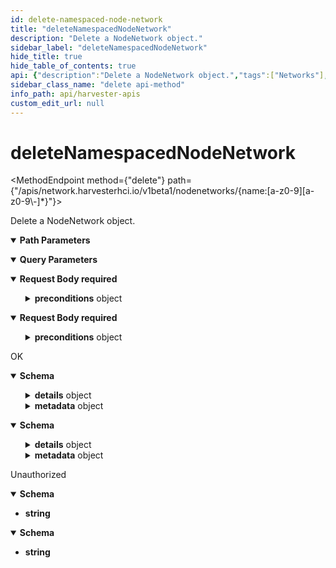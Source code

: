```yaml
---
id: delete-namespaced-node-network
title: "deleteNamespacedNodeNetwork"
description: "Delete a NodeNetwork object."
sidebar_label: "deleteNamespacedNodeNetwork"
hide_title: true
hide_table_of_contents: true
api: {"description":"Delete a NodeNetwork object.","tags":["Networks"],"operationId":"deleteNamespacedNodeNetwork","parameters":[{"description":"The duration in seconds before the object should be deleted. Value must be non-negative integer. The value zero indicates delete immediately. If this value is nil, the default grace period for the specified type will be used. Defaults to a per object value if not specified. zero means delete immediately.","name":"gracePeriodSeconds","in":"query","schema":{"type":"integer","uniqueItems":true}},{"description":"Deprecated: please use the PropagationPolicy, this field will be deprecated in 1.7. Should the dependent objects be orphaned. If true/false, the \"orphan\" finalizer will be added to/removed from the object's finalizers list. Either this field or PropagationPolicy may be set, but not both.","name":"orphanDependents","in":"query","schema":{"type":"boolean","uniqueItems":true}},{"description":"Whether and how garbage collection will be performed. Either this field or OrphanDependents may be set, but not both. The default policy is decided by the existing finalizer set in the metadata.finalizers and the resource-specific default policy. Acceptable values are: 'Orphan' - orphan the dependents; 'Background' - allow the garbage collector to delete the dependents in the background; 'Foreground' - a cascading policy that deletes all dependents in the foreground.","name":"propagationPolicy","in":"query","schema":{"type":"string","uniqueItems":true}},{"description":"Name of the resource","name":"name","in":"path","required":true,"schema":{"type":"string","uniqueItems":true}},{"description":"Object name and auth scope, such as for teams and projects","name":"namespace","in":"path","required":true,"schema":{"type":"string","uniqueItems":true}}],"requestBody":{"content":{"application/json":{"schema":{"description":"DeleteOptions may be provided when deleting an API object.","type":"object","required":["kind","apiVersion"],"properties":{"apiVersion":{"description":"APIVersion defines the versioned schema of this representation of an object. Servers should convert recognized schemas to the latest internal value, and may reject unrecognized values. More info: https://git.k8s.io/community/contributors/devel/sig-architecture/api-conventions.md#resources","type":"string"},"dryRun":{"description":"When present, indicates that modifications should not be persisted. An invalid or unrecognized dryRun directive will result in an error response and no further processing of the request. Valid values are: - All: all dry run stages will be processed","type":"array","items":{"type":"string","default":""}},"gracePeriodSeconds":{"description":"The duration in seconds before the object should be deleted. Value must be non-negative integer. The value zero indicates delete immediately. If this value is nil, the default grace period for the specified type will be used. Defaults to a per object value if not specified. zero means delete immediately.","type":"integer","format":"int64"},"kind":{"description":"Kind is a string value representing the REST resource this object represents. Servers may infer this from the endpoint the client submits requests to. Cannot be updated. In CamelCase. More info: https://git.k8s.io/community/contributors/devel/sig-architecture/api-conventions.md#types-kinds","type":"string"},"orphanDependents":{"description":"Deprecated: please use the PropagationPolicy, this field will be deprecated in 1.7. Should the dependent objects be orphaned. If true/false, the \"orphan\" finalizer will be added to/removed from the object's finalizers list. Either this field or PropagationPolicy may be set, but not both.","type":"boolean"},"preconditions":{"description":"Must be fulfilled before a deletion is carried out. If not possible, a 409 Conflict status will be returned.","type":"object","properties":{"resourceVersion":{"description":"Specifies the target ResourceVersion","type":"string"},"uid":{"description":"Specifies the target UID.","type":"string"}}},"propagationPolicy":{"description":"Whether and how garbage collection will be performed. Either this field or OrphanDependents may be set, but not both. The default policy is decided by the existing finalizer set in the metadata.finalizers and the resource-specific default policy. Acceptable values are: 'Orphan' - orphan the dependents; 'Background' - allow the garbage collector to delete the dependents in the background; 'Foreground' - a cascading policy that deletes all dependents in the foreground.","type":"string"}}}},"application/yaml":{"schema":{"description":"DeleteOptions may be provided when deleting an API object.","type":"object","required":["kind","apiVersion"],"properties":{"apiVersion":{"description":"APIVersion defines the versioned schema of this representation of an object. Servers should convert recognized schemas to the latest internal value, and may reject unrecognized values. More info: https://git.k8s.io/community/contributors/devel/sig-architecture/api-conventions.md#resources","type":"string"},"dryRun":{"description":"When present, indicates that modifications should not be persisted. An invalid or unrecognized dryRun directive will result in an error response and no further processing of the request. Valid values are: - All: all dry run stages will be processed","type":"array","items":{"type":"string","default":""}},"gracePeriodSeconds":{"description":"The duration in seconds before the object should be deleted. Value must be non-negative integer. The value zero indicates delete immediately. If this value is nil, the default grace period for the specified type will be used. Defaults to a per object value if not specified. zero means delete immediately.","type":"integer","format":"int64"},"kind":{"description":"Kind is a string value representing the REST resource this object represents. Servers may infer this from the endpoint the client submits requests to. Cannot be updated. In CamelCase. More info: https://git.k8s.io/community/contributors/devel/sig-architecture/api-conventions.md#types-kinds","type":"string"},"orphanDependents":{"description":"Deprecated: please use the PropagationPolicy, this field will be deprecated in 1.7. Should the dependent objects be orphaned. If true/false, the \"orphan\" finalizer will be added to/removed from the object's finalizers list. Either this field or PropagationPolicy may be set, but not both.","type":"boolean"},"preconditions":{"description":"Must be fulfilled before a deletion is carried out. If not possible, a 409 Conflict status will be returned.","type":"object","properties":{"resourceVersion":{"description":"Specifies the target ResourceVersion","type":"string"},"uid":{"description":"Specifies the target UID.","type":"string"}}},"propagationPolicy":{"description":"Whether and how garbage collection will be performed. Either this field or OrphanDependents may be set, but not both. The default policy is decided by the existing finalizer set in the metadata.finalizers and the resource-specific default policy. Acceptable values are: 'Orphan' - orphan the dependents; 'Background' - allow the garbage collector to delete the dependents in the background; 'Foreground' - a cascading policy that deletes all dependents in the foreground.","type":"string"}}}}},"required":true},"responses":{"200":{"description":"OK","content":{"application/json":{"schema":{"description":"Status is a return value for calls that don't return other objects.","type":"object","required":["kind","apiVersion"],"properties":{"apiVersion":{"description":"APIVersion defines the versioned schema of this representation of an object. Servers should convert recognized schemas to the latest internal value, and may reject unrecognized values. More info: https://git.k8s.io/community/contributors/devel/sig-architecture/api-conventions.md#resources","type":"string"},"code":{"description":"Suggested HTTP return code for this status, 0 if not set.","type":"integer","format":"int32"},"details":{"description":"Extended data associated with the reason.  Each reason may define its own extended details. This field is optional and the data returned is not guaranteed to conform to any schema except that defined by the reason type.","type":"object","properties":{"causes":{"description":"The Causes array includes more details associated with the StatusReason failure. Not all StatusReasons may provide detailed causes.","type":"array","items":{"default":{},"description":"StatusCause provides more information about an api.Status failure, including cases when multiple errors are encountered.","type":"object","properties":{"field":{"description":"The field of the resource that has caused this error, as named by its JSON serialization. May include dot and postfix notation for nested attributes. Arrays are zero-indexed.  Fields may appear more than once in an array of causes due to fields having multiple errors. Optional.\n\nExamples:\n  \"name\" - the field \"name\" on the current resource\n  \"items[0].name\" - the field \"name\" on the first array entry in \"items\"","type":"string"},"message":{"description":"A human-readable description of the cause of the error.  This field may be presented as-is to a reader.","type":"string"},"reason":{"description":"A machine-readable description of the cause of the error. If this value is empty there is no information available.","type":"string"}}}},"group":{"description":"The group attribute of the resource associated with the status StatusReason.","type":"string"},"kind":{"description":"The kind attribute of the resource associated with the status StatusReason. On some operations may differ from the requested resource Kind. More info: https://git.k8s.io/community/contributors/devel/sig-architecture/api-conventions.md#types-kinds","type":"string"},"name":{"description":"The name attribute of the resource associated with the status StatusReason (when there is a single name which can be described).","type":"string"},"retryAfterSeconds":{"description":"If specified, the time in seconds before the operation should be retried. Some errors may indicate the client must take an alternate action - for those errors this field may indicate how long to wait before taking the alternate action.","type":"integer","format":"int32"},"uid":{"description":"UID of the resource. (when there is a single resource which can be described). More info: http://kubernetes.io/docs/user-guide/identifiers#uids","type":"string"}}},"kind":{"description":"Kind is a string value representing the REST resource this object represents. Servers may infer this from the endpoint the client submits requests to. Cannot be updated. In CamelCase. More info: https://git.k8s.io/community/contributors/devel/sig-architecture/api-conventions.md#types-kinds","type":"string"},"message":{"description":"A human-readable description of the status of this operation.","type":"string"},"metadata":{"description":"Standard list metadata. More info: https://git.k8s.io/community/contributors/devel/sig-architecture/api-conventions.md#types-kinds","default":{},"type":"object","properties":{"continue":{"description":"continue may be set if the user set a limit on the number of items returned, and indicates that the server has more data available. The value is opaque and may be used to issue another request to the endpoint that served this list to retrieve the next set of available objects. Continuing a consistent list may not be possible if the server configuration has changed or more than a few minutes have passed. The resourceVersion field returned when using this continue value will be identical to the value in the first response, unless you have received this token from an error message.","type":"string"},"remainingItemCount":{"description":"remainingItemCount is the number of subsequent items in the list which are not included in this list response. If the list request contained label or field selectors, then the number of remaining items is unknown and the field will be left unset and omitted during serialization. If the list is complete (either because it is not chunking or because this is the last chunk), then there are no more remaining items and this field will be left unset and omitted during serialization. Servers older than v1.15 do not set this field. The intended use of the remainingItemCount is *estimating* the size of a collection. Clients should not rely on the remainingItemCount to be set or to be exact.","type":"integer","format":"int64"},"resourceVersion":{"description":"String that identifies the server's internal version of this object that can be used by clients to determine when objects have changed. Value must be treated as opaque by clients and passed unmodified back to the server. Populated by the system. Read-only. More info: https://git.k8s.io/community/contributors/devel/sig-architecture/api-conventions.md#concurrency-control-and-consistency","type":"string"},"selfLink":{"description":"Deprecated: selfLink is a legacy read-only field that is no longer populated by the system.","type":"string"}}},"reason":{"description":"A machine-readable description of why this operation is in the \"Failure\" status. If this value is empty there is no information available. A Reason clarifies an HTTP status code but does not override it.","type":"string"},"status":{"description":"Status of the operation. One of: \"Success\" or \"Failure\". More info: https://git.k8s.io/community/contributors/devel/sig-architecture/api-conventions.md#spec-and-status","type":"string"}}}},"application/yaml":{"schema":{"description":"Status is a return value for calls that don't return other objects.","type":"object","required":["kind","apiVersion"],"properties":{"apiVersion":{"description":"APIVersion defines the versioned schema of this representation of an object. Servers should convert recognized schemas to the latest internal value, and may reject unrecognized values. More info: https://git.k8s.io/community/contributors/devel/sig-architecture/api-conventions.md#resources","type":"string"},"code":{"description":"Suggested HTTP return code for this status, 0 if not set.","type":"integer","format":"int32"},"details":{"description":"Extended data associated with the reason.  Each reason may define its own extended details. This field is optional and the data returned is not guaranteed to conform to any schema except that defined by the reason type.","type":"object","properties":{"causes":{"description":"The Causes array includes more details associated with the StatusReason failure. Not all StatusReasons may provide detailed causes.","type":"array","items":{"default":{},"description":"StatusCause provides more information about an api.Status failure, including cases when multiple errors are encountered.","type":"object","properties":{"field":{"description":"The field of the resource that has caused this error, as named by its JSON serialization. May include dot and postfix notation for nested attributes. Arrays are zero-indexed.  Fields may appear more than once in an array of causes due to fields having multiple errors. Optional.\n\nExamples:\n  \"name\" - the field \"name\" on the current resource\n  \"items[0].name\" - the field \"name\" on the first array entry in \"items\"","type":"string"},"message":{"description":"A human-readable description of the cause of the error.  This field may be presented as-is to a reader.","type":"string"},"reason":{"description":"A machine-readable description of the cause of the error. If this value is empty there is no information available.","type":"string"}}}},"group":{"description":"The group attribute of the resource associated with the status StatusReason.","type":"string"},"kind":{"description":"The kind attribute of the resource associated with the status StatusReason. On some operations may differ from the requested resource Kind. More info: https://git.k8s.io/community/contributors/devel/sig-architecture/api-conventions.md#types-kinds","type":"string"},"name":{"description":"The name attribute of the resource associated with the status StatusReason (when there is a single name which can be described).","type":"string"},"retryAfterSeconds":{"description":"If specified, the time in seconds before the operation should be retried. Some errors may indicate the client must take an alternate action - for those errors this field may indicate how long to wait before taking the alternate action.","type":"integer","format":"int32"},"uid":{"description":"UID of the resource. (when there is a single resource which can be described). More info: http://kubernetes.io/docs/user-guide/identifiers#uids","type":"string"}}},"kind":{"description":"Kind is a string value representing the REST resource this object represents. Servers may infer this from the endpoint the client submits requests to. Cannot be updated. In CamelCase. More info: https://git.k8s.io/community/contributors/devel/sig-architecture/api-conventions.md#types-kinds","type":"string"},"message":{"description":"A human-readable description of the status of this operation.","type":"string"},"metadata":{"description":"Standard list metadata. More info: https://git.k8s.io/community/contributors/devel/sig-architecture/api-conventions.md#types-kinds","default":{},"type":"object","properties":{"continue":{"description":"continue may be set if the user set a limit on the number of items returned, and indicates that the server has more data available. The value is opaque and may be used to issue another request to the endpoint that served this list to retrieve the next set of available objects. Continuing a consistent list may not be possible if the server configuration has changed or more than a few minutes have passed. The resourceVersion field returned when using this continue value will be identical to the value in the first response, unless you have received this token from an error message.","type":"string"},"remainingItemCount":{"description":"remainingItemCount is the number of subsequent items in the list which are not included in this list response. If the list request contained label or field selectors, then the number of remaining items is unknown and the field will be left unset and omitted during serialization. If the list is complete (either because it is not chunking or because this is the last chunk), then there are no more remaining items and this field will be left unset and omitted during serialization. Servers older than v1.15 do not set this field. The intended use of the remainingItemCount is *estimating* the size of a collection. Clients should not rely on the remainingItemCount to be set or to be exact.","type":"integer","format":"int64"},"resourceVersion":{"description":"String that identifies the server's internal version of this object that can be used by clients to determine when objects have changed. Value must be treated as opaque by clients and passed unmodified back to the server. Populated by the system. Read-only. More info: https://git.k8s.io/community/contributors/devel/sig-architecture/api-conventions.md#concurrency-control-and-consistency","type":"string"},"selfLink":{"description":"Deprecated: selfLink is a legacy read-only field that is no longer populated by the system.","type":"string"}}},"reason":{"description":"A machine-readable description of why this operation is in the \"Failure\" status. If this value is empty there is no information available. A Reason clarifies an HTTP status code but does not override it.","type":"string"},"status":{"description":"Status of the operation. One of: \"Success\" or \"Failure\". More info: https://git.k8s.io/community/contributors/devel/sig-architecture/api-conventions.md#spec-and-status","type":"string"}}}}}},"401":{"description":"Unauthorized","content":{"application/json":{"schema":{"type":"string"}},"application/yaml":{"schema":{"type":"string"}}}}},"method":"delete","path":"/apis/network.harvesterhci.io/v1beta1/nodenetworks/{name:[a-z0-9][a-z0-9\\-]*}","jsonRequestBodyExample":{"apiVersion":"string","dryRun":["string"],"gracePeriodSeconds":0,"kind":"string","orphanDependents":true,"preconditions":{"resourceVersion":"string","uid":"string"},"propagationPolicy":"string"},"info":{"title":"Harvester APIs","version":"v1beta1"}}
sidebar_class_name: "delete api-method"
info_path: api/harvester-apis
custom_edit_url: null
---
```



<h1 className={"openapi__heading"}>deleteNamespacedNodeNetwork</h1>

<MethodEndpoint method={"delete"} path={"/apis/network.harvesterhci.io/v1beta1/nodenetworks/{name:[a-z0-9][a-z0-9\\-]*}"}></MethodEndpoint>



Delete a NodeNetwork object.

<details style={{"marginBottom":"1rem"}} className={"openapi-markdown__details"} data-collapsed={false} open={true}><summary style={{}}><strong>Path Parameters</strong></summary><div><ul><ParamsItem className={"paramsItem"} param={{"description":"Name of the resource","name":"name","in":"path","required":true,"schema":{"type":"string","uniqueItems":true}}}></ParamsItem><ParamsItem className={"paramsItem"} param={{"description":"Object name and auth scope, such as for teams and projects","name":"namespace","in":"path","required":true,"schema":{"type":"string","uniqueItems":true}}}></ParamsItem></ul></div></details><details style={{"marginBottom":"1rem"}} className={"openapi-markdown__details"} data-collapsed={false} open={true}><summary style={{}}><strong>Query Parameters</strong></summary><div><ul><ParamsItem className={"paramsItem"} param={{"description":"The duration in seconds before the object should be deleted. Value must be non-negative integer. The value zero indicates delete immediately. If this value is nil, the default grace period for the specified type will be used. Defaults to a per object value if not specified. zero means delete immediately.","name":"gracePeriodSeconds","in":"query","schema":{"type":"integer","uniqueItems":true}}}></ParamsItem><ParamsItem className={"paramsItem"} param={{"description":"Deprecated: please use the PropagationPolicy, this field will be deprecated in 1.7. Should the dependent objects be orphaned. If true/false, the \"orphan\" finalizer will be added to/removed from the object's finalizers list. Either this field or PropagationPolicy may be set, but not both.","name":"orphanDependents","in":"query","schema":{"type":"boolean","uniqueItems":true}}}></ParamsItem><ParamsItem className={"paramsItem"} param={{"description":"Whether and how garbage collection will be performed. Either this field or OrphanDependents may be set, but not both. The default policy is decided by the existing finalizer set in the metadata.finalizers and the resource-specific default policy. Acceptable values are: 'Orphan' - orphan the dependents; 'Background' - allow the garbage collector to delete the dependents in the background; 'Foreground' - a cascading policy that deletes all dependents in the foreground.","name":"propagationPolicy","in":"query","schema":{"type":"string","uniqueItems":true}}}></ParamsItem></ul></div></details><MimeTabs className={"openapi-tabs__mime"} schemaType={"request"}><TabItem label={"application/json"} value={"application/json"}><details style={{}} className={"openapi-markdown__details"} data-collapsed={false} open={true}><summary style={{"textAlign":"left"}}><strong>Request Body</strong><strong style={{"fontSize":"var(--ifm-code-font-size)","color":"var(--openapi-required)"}}> required</strong></summary><div style={{"textAlign":"left","marginLeft":"1rem"}}></div><ul style={{"marginLeft":"1rem"}}><SchemaItem collapsible={false} name={"apiVersion"} required={true} schemaName={"string"} qualifierMessage={undefined} schema={{"description":"APIVersion defines the versioned schema of this representation of an object. Servers should convert recognized schemas to the latest internal value, and may reject unrecognized values. More info: https://git.k8s.io/community/contributors/devel/sig-architecture/api-conventions.md#resources","type":"string"}}></SchemaItem><SchemaItem collapsible={false} name={"dryRun"} required={false} schemaName={"string[]"} qualifierMessage={undefined} schema={{"description":"When present, indicates that modifications should not be persisted. An invalid or unrecognized dryRun directive will result in an error response and no further processing of the request. Valid values are: - All: all dry run stages will be processed","type":"array","items":{"type":"string","default":""}}}></SchemaItem><SchemaItem collapsible={false} name={"gracePeriodSeconds"} required={false} schemaName={"int64"} qualifierMessage={undefined} schema={{"description":"The duration in seconds before the object should be deleted. Value must be non-negative integer. The value zero indicates delete immediately. If this value is nil, the default grace period for the specified type will be used. Defaults to a per object value if not specified. zero means delete immediately.","type":"integer","format":"int64"}}></SchemaItem><SchemaItem collapsible={false} name={"kind"} required={true} schemaName={"string"} qualifierMessage={undefined} schema={{"description":"Kind is a string value representing the REST resource this object represents. Servers may infer this from the endpoint the client submits requests to. Cannot be updated. In CamelCase. More info: https://git.k8s.io/community/contributors/devel/sig-architecture/api-conventions.md#types-kinds","type":"string"}}></SchemaItem><SchemaItem collapsible={false} name={"orphanDependents"} required={false} schemaName={"boolean"} qualifierMessage={undefined} schema={{"description":"Deprecated: please use the PropagationPolicy, this field will be deprecated in 1.7. Should the dependent objects be orphaned. If true/false, the \"orphan\" finalizer will be added to/removed from the object's finalizers list. Either this field or PropagationPolicy may be set, but not both.","type":"boolean"}}></SchemaItem><SchemaItem collapsible={true} className={"schemaItem"}><details style={{}} className={"openapi-markdown__details"}><summary style={{}}><strong>preconditions</strong><span style={{"opacity":"0.6"}}> object</span></summary><div style={{"marginLeft":"1rem"}}><div style={{"marginTop":".5rem","marginBottom":".5rem"}}>

Must be fulfilled before a deletion is carried out. If not possible, a 409 Conflict status will be returned.

</div><SchemaItem collapsible={false} name={"resourceVersion"} required={false} schemaName={"string"} qualifierMessage={undefined} schema={{"description":"Specifies the target ResourceVersion","type":"string"}}></SchemaItem><SchemaItem collapsible={false} name={"uid"} required={false} schemaName={"string"} qualifierMessage={undefined} schema={{"description":"Specifies the target UID.","type":"string"}}></SchemaItem></div></details></SchemaItem><SchemaItem collapsible={false} name={"propagationPolicy"} required={false} schemaName={"string"} qualifierMessage={undefined} schema={{"description":"Whether and how garbage collection will be performed. Either this field or OrphanDependents may be set, but not both. The default policy is decided by the existing finalizer set in the metadata.finalizers and the resource-specific default policy. Acceptable values are: 'Orphan' - orphan the dependents; 'Background' - allow the garbage collector to delete the dependents in the background; 'Foreground' - a cascading policy that deletes all dependents in the foreground.","type":"string"}}></SchemaItem></ul></details></TabItem><TabItem label={"application/yaml"} value={"application/yaml"}><details style={{}} className={"openapi-markdown__details"} data-collapsed={false} open={true}><summary style={{"textAlign":"left"}}><strong>Request Body</strong><strong style={{"fontSize":"var(--ifm-code-font-size)","color":"var(--openapi-required)"}}> required</strong></summary><div style={{"textAlign":"left","marginLeft":"1rem"}}></div><ul style={{"marginLeft":"1rem"}}><SchemaItem collapsible={false} name={"apiVersion"} required={true} schemaName={"string"} qualifierMessage={undefined} schema={{"description":"APIVersion defines the versioned schema of this representation of an object. Servers should convert recognized schemas to the latest internal value, and may reject unrecognized values. More info: https://git.k8s.io/community/contributors/devel/sig-architecture/api-conventions.md#resources","type":"string"}}></SchemaItem><SchemaItem collapsible={false} name={"dryRun"} required={false} schemaName={"string[]"} qualifierMessage={undefined} schema={{"description":"When present, indicates that modifications should not be persisted. An invalid or unrecognized dryRun directive will result in an error response and no further processing of the request. Valid values are: - All: all dry run stages will be processed","type":"array","items":{"type":"string","default":""}}}></SchemaItem><SchemaItem collapsible={false} name={"gracePeriodSeconds"} required={false} schemaName={"int64"} qualifierMessage={undefined} schema={{"description":"The duration in seconds before the object should be deleted. Value must be non-negative integer. The value zero indicates delete immediately. If this value is nil, the default grace period for the specified type will be used. Defaults to a per object value if not specified. zero means delete immediately.","type":"integer","format":"int64"}}></SchemaItem><SchemaItem collapsible={false} name={"kind"} required={true} schemaName={"string"} qualifierMessage={undefined} schema={{"description":"Kind is a string value representing the REST resource this object represents. Servers may infer this from the endpoint the client submits requests to. Cannot be updated. In CamelCase. More info: https://git.k8s.io/community/contributors/devel/sig-architecture/api-conventions.md#types-kinds","type":"string"}}></SchemaItem><SchemaItem collapsible={false} name={"orphanDependents"} required={false} schemaName={"boolean"} qualifierMessage={undefined} schema={{"description":"Deprecated: please use the PropagationPolicy, this field will be deprecated in 1.7. Should the dependent objects be orphaned. If true/false, the \"orphan\" finalizer will be added to/removed from the object's finalizers list. Either this field or PropagationPolicy may be set, but not both.","type":"boolean"}}></SchemaItem><SchemaItem collapsible={true} className={"schemaItem"}><details style={{}} className={"openapi-markdown__details"}><summary style={{}}><strong>preconditions</strong><span style={{"opacity":"0.6"}}> object</span></summary><div style={{"marginLeft":"1rem"}}><div style={{"marginTop":".5rem","marginBottom":".5rem"}}>

Must be fulfilled before a deletion is carried out. If not possible, a 409 Conflict status will be returned.

</div><SchemaItem collapsible={false} name={"resourceVersion"} required={false} schemaName={"string"} qualifierMessage={undefined} schema={{"description":"Specifies the target ResourceVersion","type":"string"}}></SchemaItem><SchemaItem collapsible={false} name={"uid"} required={false} schemaName={"string"} qualifierMessage={undefined} schema={{"description":"Specifies the target UID.","type":"string"}}></SchemaItem></div></details></SchemaItem><SchemaItem collapsible={false} name={"propagationPolicy"} required={false} schemaName={"string"} qualifierMessage={undefined} schema={{"description":"Whether and how garbage collection will be performed. Either this field or OrphanDependents may be set, but not both. The default policy is decided by the existing finalizer set in the metadata.finalizers and the resource-specific default policy. Acceptable values are: 'Orphan' - orphan the dependents; 'Background' - allow the garbage collector to delete the dependents in the background; 'Foreground' - a cascading policy that deletes all dependents in the foreground.","type":"string"}}></SchemaItem></ul></details></TabItem></MimeTabs><div><div><ApiTabs><TabItem label={"200"} value={"200"}><div>

OK

</div><div><MimeTabs className={"openapi-tabs__mime"} schemaType={"response"}><TabItem label={"application/json"} value={"application/json"}><SchemaTabs className={"openapi-tabs__schema"}><TabItem label={"Schema"} value={"Schema"}><details style={{}} className={"openapi-markdown__details"} data-collapsed={false} open={true}><summary style={{"textAlign":"left"}}><strong>Schema</strong></summary><div style={{"textAlign":"left","marginLeft":"1rem"}}></div><ul style={{"marginLeft":"1rem"}}><SchemaItem collapsible={false} name={"apiVersion"} required={true} schemaName={"string"} qualifierMessage={undefined} schema={{"description":"APIVersion defines the versioned schema of this representation of an object. Servers should convert recognized schemas to the latest internal value, and may reject unrecognized values. More info: https://git.k8s.io/community/contributors/devel/sig-architecture/api-conventions.md#resources","type":"string"}}></SchemaItem><SchemaItem collapsible={false} name={"code"} required={false} schemaName={"int32"} qualifierMessage={undefined} schema={{"description":"Suggested HTTP return code for this status, 0 if not set.","type":"integer","format":"int32"}}></SchemaItem><SchemaItem collapsible={true} className={"schemaItem"}><details style={{}} className={"openapi-markdown__details"}><summary style={{}}><strong>details</strong><span style={{"opacity":"0.6"}}> object</span></summary><div style={{"marginLeft":"1rem"}}><div style={{"marginTop":".5rem","marginBottom":".5rem"}}>

Extended data associated with the reason.  Each reason may define its own extended details. This field is optional and the data returned is not guaranteed to conform to any schema except that defined by the reason type.

</div><SchemaItem collapsible={true} className={"schemaItem"}><details style={{}} className={"openapi-markdown__details"}><summary style={{}}><strong>causes</strong><span style={{"opacity":"0.6"}}> object[]</span></summary><div style={{"marginLeft":"1rem"}}><div style={{"marginTop":".5rem","marginBottom":".5rem"}}>

The Causes array includes more details associated with the StatusReason failure. Not all StatusReasons may provide detailed causes.

</div><li><div style={{"fontSize":"var(--ifm-code-font-size)","opacity":"0.6","marginLeft":"-.5rem","paddingBottom":".5rem"}}>Array [</div></li><SchemaItem collapsible={false} name={"field"} required={false} schemaName={"string"} qualifierMessage={undefined} schema={{"description":"The field of the resource that has caused this error, as named by its JSON serialization. May include dot and postfix notation for nested attributes. Arrays are zero-indexed.  Fields may appear more than once in an array of causes due to fields having multiple errors. Optional.\n\nExamples:\n  \"name\" - the field \"name\" on the current resource\n  \"items[0].name\" - the field \"name\" on the first array entry in \"items\"","type":"string"}}></SchemaItem><SchemaItem collapsible={false} name={"message"} required={false} schemaName={"string"} qualifierMessage={undefined} schema={{"description":"A human-readable description of the cause of the error.  This field may be presented as-is to a reader.","type":"string"}}></SchemaItem><SchemaItem collapsible={false} name={"reason"} required={false} schemaName={"string"} qualifierMessage={undefined} schema={{"description":"A machine-readable description of the cause of the error. If this value is empty there is no information available.","type":"string"}}></SchemaItem><li><div style={{"fontSize":"var(--ifm-code-font-size)","opacity":"0.6","marginLeft":"-.5rem"}}>]</div></li></div></details></SchemaItem><SchemaItem collapsible={false} name={"group"} required={false} schemaName={"string"} qualifierMessage={undefined} schema={{"description":"The group attribute of the resource associated with the status StatusReason.","type":"string"}}></SchemaItem><SchemaItem collapsible={false} name={"kind"} required={false} schemaName={"string"} qualifierMessage={undefined} schema={{"description":"The kind attribute of the resource associated with the status StatusReason. On some operations may differ from the requested resource Kind. More info: https://git.k8s.io/community/contributors/devel/sig-architecture/api-conventions.md#types-kinds","type":"string"}}></SchemaItem><SchemaItem collapsible={false} name={"name"} required={false} schemaName={"string"} qualifierMessage={undefined} schema={{"description":"The name attribute of the resource associated with the status StatusReason (when there is a single name which can be described).","type":"string"}}></SchemaItem><SchemaItem collapsible={false} name={"retryAfterSeconds"} required={false} schemaName={"int32"} qualifierMessage={undefined} schema={{"description":"If specified, the time in seconds before the operation should be retried. Some errors may indicate the client must take an alternate action - for those errors this field may indicate how long to wait before taking the alternate action.","type":"integer","format":"int32"}}></SchemaItem><SchemaItem collapsible={false} name={"uid"} required={false} schemaName={"string"} qualifierMessage={undefined} schema={{"description":"UID of the resource. (when there is a single resource which can be described). More info: http://kubernetes.io/docs/user-guide/identifiers#uids","type":"string"}}></SchemaItem></div></details></SchemaItem><SchemaItem collapsible={false} name={"kind"} required={true} schemaName={"string"} qualifierMessage={undefined} schema={{"description":"Kind is a string value representing the REST resource this object represents. Servers may infer this from the endpoint the client submits requests to. Cannot be updated. In CamelCase. More info: https://git.k8s.io/community/contributors/devel/sig-architecture/api-conventions.md#types-kinds","type":"string"}}></SchemaItem><SchemaItem collapsible={false} name={"message"} required={false} schemaName={"string"} qualifierMessage={undefined} schema={{"description":"A human-readable description of the status of this operation.","type":"string"}}></SchemaItem><SchemaItem collapsible={true} className={"schemaItem"}><details style={{}} className={"openapi-markdown__details"}><summary style={{}}><strong>metadata</strong><span style={{"opacity":"0.6"}}> object</span></summary><div style={{"marginLeft":"1rem"}}><div style={{"marginTop":".5rem","marginBottom":".5rem"}}>

Standard list metadata. More info: https://git.k8s.io/community/contributors/devel/sig-architecture/api-conventions.md#types-kinds

</div><SchemaItem collapsible={false} name={"continue"} required={false} schemaName={"string"} qualifierMessage={undefined} schema={{"description":"continue may be set if the user set a limit on the number of items returned, and indicates that the server has more data available. The value is opaque and may be used to issue another request to the endpoint that served this list to retrieve the next set of available objects. Continuing a consistent list may not be possible if the server configuration has changed or more than a few minutes have passed. The resourceVersion field returned when using this continue value will be identical to the value in the first response, unless you have received this token from an error message.","type":"string"}}></SchemaItem><SchemaItem collapsible={false} name={"remainingItemCount"} required={false} schemaName={"int64"} qualifierMessage={undefined} schema={{"description":"remainingItemCount is the number of subsequent items in the list which are not included in this list response. If the list request contained label or field selectors, then the number of remaining items is unknown and the field will be left unset and omitted during serialization. If the list is complete (either because it is not chunking or because this is the last chunk), then there are no more remaining items and this field will be left unset and omitted during serialization. Servers older than v1.15 do not set this field. The intended use of the remainingItemCount is *estimating* the size of a collection. Clients should not rely on the remainingItemCount to be set or to be exact.","type":"integer","format":"int64"}}></SchemaItem><SchemaItem collapsible={false} name={"resourceVersion"} required={false} schemaName={"string"} qualifierMessage={undefined} schema={{"description":"String that identifies the server's internal version of this object that can be used by clients to determine when objects have changed. Value must be treated as opaque by clients and passed unmodified back to the server. Populated by the system. Read-only. More info: https://git.k8s.io/community/contributors/devel/sig-architecture/api-conventions.md#concurrency-control-and-consistency","type":"string"}}></SchemaItem><SchemaItem collapsible={false} name={"selfLink"} required={false} schemaName={"string"} qualifierMessage={undefined} schema={{"description":"Deprecated: selfLink is a legacy read-only field that is no longer populated by the system.","type":"string"}}></SchemaItem></div></details></SchemaItem><SchemaItem collapsible={false} name={"reason"} required={false} schemaName={"string"} qualifierMessage={undefined} schema={{"description":"A machine-readable description of why this operation is in the \"Failure\" status. If this value is empty there is no information available. A Reason clarifies an HTTP status code but does not override it.","type":"string"}}></SchemaItem><SchemaItem collapsible={false} name={"status"} required={false} schemaName={"string"} qualifierMessage={undefined} schema={{"description":"Status of the operation. One of: \"Success\" or \"Failure\". More info: https://git.k8s.io/community/contributors/devel/sig-architecture/api-conventions.md#spec-and-status","type":"string"}}></SchemaItem></ul></details></TabItem><TabItem label={"Example (from schema)"} value={"Example (from schema)"}><ResponseSamples responseExample={"{\n  \"apiVersion\": \"string\",\n  \"code\": 0,\n  \"details\": {\n    \"causes\": [\n      {\n        \"field\": \"string\",\n        \"message\": \"string\",\n        \"reason\": \"string\"\n      }\n    ],\n    \"group\": \"string\",\n    \"kind\": \"string\",\n    \"name\": \"string\",\n    \"retryAfterSeconds\": 0,\n    \"uid\": \"string\"\n  },\n  \"kind\": \"string\",\n  \"message\": \"string\",\n  \"metadata\": {\n    \"continue\": \"string\",\n    \"remainingItemCount\": 0,\n    \"resourceVersion\": \"string\",\n    \"selfLink\": \"string\"\n  },\n  \"reason\": \"string\",\n  \"status\": \"string\"\n}"} language={"json"}></ResponseSamples></TabItem></SchemaTabs></TabItem><TabItem label={"application/yaml"} value={"application/yaml"}><SchemaTabs className={"openapi-tabs__schema"}><TabItem label={"Schema"} value={"Schema"}><details style={{}} className={"openapi-markdown__details"} data-collapsed={false} open={true}><summary style={{"textAlign":"left"}}><strong>Schema</strong></summary><div style={{"textAlign":"left","marginLeft":"1rem"}}></div><ul style={{"marginLeft":"1rem"}}><SchemaItem collapsible={false} name={"apiVersion"} required={true} schemaName={"string"} qualifierMessage={undefined} schema={{"description":"APIVersion defines the versioned schema of this representation of an object. Servers should convert recognized schemas to the latest internal value, and may reject unrecognized values. More info: https://git.k8s.io/community/contributors/devel/sig-architecture/api-conventions.md#resources","type":"string"}}></SchemaItem><SchemaItem collapsible={false} name={"code"} required={false} schemaName={"int32"} qualifierMessage={undefined} schema={{"description":"Suggested HTTP return code for this status, 0 if not set.","type":"integer","format":"int32"}}></SchemaItem><SchemaItem collapsible={true} className={"schemaItem"}><details style={{}} className={"openapi-markdown__details"}><summary style={{}}><strong>details</strong><span style={{"opacity":"0.6"}}> object</span></summary><div style={{"marginLeft":"1rem"}}><div style={{"marginTop":".5rem","marginBottom":".5rem"}}>

Extended data associated with the reason.  Each reason may define its own extended details. This field is optional and the data returned is not guaranteed to conform to any schema except that defined by the reason type.

</div><SchemaItem collapsible={true} className={"schemaItem"}><details style={{}} className={"openapi-markdown__details"}><summary style={{}}><strong>causes</strong><span style={{"opacity":"0.6"}}> object[]</span></summary><div style={{"marginLeft":"1rem"}}><div style={{"marginTop":".5rem","marginBottom":".5rem"}}>

The Causes array includes more details associated with the StatusReason failure. Not all StatusReasons may provide detailed causes.

</div><li><div style={{"fontSize":"var(--ifm-code-font-size)","opacity":"0.6","marginLeft":"-.5rem","paddingBottom":".5rem"}}>Array [</div></li><SchemaItem collapsible={false} name={"field"} required={false} schemaName={"string"} qualifierMessage={undefined} schema={{"description":"The field of the resource that has caused this error, as named by its JSON serialization. May include dot and postfix notation for nested attributes. Arrays are zero-indexed.  Fields may appear more than once in an array of causes due to fields having multiple errors. Optional.\n\nExamples:\n  \"name\" - the field \"name\" on the current resource\n  \"items[0].name\" - the field \"name\" on the first array entry in \"items\"","type":"string"}}></SchemaItem><SchemaItem collapsible={false} name={"message"} required={false} schemaName={"string"} qualifierMessage={undefined} schema={{"description":"A human-readable description of the cause of the error.  This field may be presented as-is to a reader.","type":"string"}}></SchemaItem><SchemaItem collapsible={false} name={"reason"} required={false} schemaName={"string"} qualifierMessage={undefined} schema={{"description":"A machine-readable description of the cause of the error. If this value is empty there is no information available.","type":"string"}}></SchemaItem><li><div style={{"fontSize":"var(--ifm-code-font-size)","opacity":"0.6","marginLeft":"-.5rem"}}>]</div></li></div></details></SchemaItem><SchemaItem collapsible={false} name={"group"} required={false} schemaName={"string"} qualifierMessage={undefined} schema={{"description":"The group attribute of the resource associated with the status StatusReason.","type":"string"}}></SchemaItem><SchemaItem collapsible={false} name={"kind"} required={false} schemaName={"string"} qualifierMessage={undefined} schema={{"description":"The kind attribute of the resource associated with the status StatusReason. On some operations may differ from the requested resource Kind. More info: https://git.k8s.io/community/contributors/devel/sig-architecture/api-conventions.md#types-kinds","type":"string"}}></SchemaItem><SchemaItem collapsible={false} name={"name"} required={false} schemaName={"string"} qualifierMessage={undefined} schema={{"description":"The name attribute of the resource associated with the status StatusReason (when there is a single name which can be described).","type":"string"}}></SchemaItem><SchemaItem collapsible={false} name={"retryAfterSeconds"} required={false} schemaName={"int32"} qualifierMessage={undefined} schema={{"description":"If specified, the time in seconds before the operation should be retried. Some errors may indicate the client must take an alternate action - for those errors this field may indicate how long to wait before taking the alternate action.","type":"integer","format":"int32"}}></SchemaItem><SchemaItem collapsible={false} name={"uid"} required={false} schemaName={"string"} qualifierMessage={undefined} schema={{"description":"UID of the resource. (when there is a single resource which can be described). More info: http://kubernetes.io/docs/user-guide/identifiers#uids","type":"string"}}></SchemaItem></div></details></SchemaItem><SchemaItem collapsible={false} name={"kind"} required={true} schemaName={"string"} qualifierMessage={undefined} schema={{"description":"Kind is a string value representing the REST resource this object represents. Servers may infer this from the endpoint the client submits requests to. Cannot be updated. In CamelCase. More info: https://git.k8s.io/community/contributors/devel/sig-architecture/api-conventions.md#types-kinds","type":"string"}}></SchemaItem><SchemaItem collapsible={false} name={"message"} required={false} schemaName={"string"} qualifierMessage={undefined} schema={{"description":"A human-readable description of the status of this operation.","type":"string"}}></SchemaItem><SchemaItem collapsible={true} className={"schemaItem"}><details style={{}} className={"openapi-markdown__details"}><summary style={{}}><strong>metadata</strong><span style={{"opacity":"0.6"}}> object</span></summary><div style={{"marginLeft":"1rem"}}><div style={{"marginTop":".5rem","marginBottom":".5rem"}}>

Standard list metadata. More info: https://git.k8s.io/community/contributors/devel/sig-architecture/api-conventions.md#types-kinds

</div><SchemaItem collapsible={false} name={"continue"} required={false} schemaName={"string"} qualifierMessage={undefined} schema={{"description":"continue may be set if the user set a limit on the number of items returned, and indicates that the server has more data available. The value is opaque and may be used to issue another request to the endpoint that served this list to retrieve the next set of available objects. Continuing a consistent list may not be possible if the server configuration has changed or more than a few minutes have passed. The resourceVersion field returned when using this continue value will be identical to the value in the first response, unless you have received this token from an error message.","type":"string"}}></SchemaItem><SchemaItem collapsible={false} name={"remainingItemCount"} required={false} schemaName={"int64"} qualifierMessage={undefined} schema={{"description":"remainingItemCount is the number of subsequent items in the list which are not included in this list response. If the list request contained label or field selectors, then the number of remaining items is unknown and the field will be left unset and omitted during serialization. If the list is complete (either because it is not chunking or because this is the last chunk), then there are no more remaining items and this field will be left unset and omitted during serialization. Servers older than v1.15 do not set this field. The intended use of the remainingItemCount is *estimating* the size of a collection. Clients should not rely on the remainingItemCount to be set or to be exact.","type":"integer","format":"int64"}}></SchemaItem><SchemaItem collapsible={false} name={"resourceVersion"} required={false} schemaName={"string"} qualifierMessage={undefined} schema={{"description":"String that identifies the server's internal version of this object that can be used by clients to determine when objects have changed. Value must be treated as opaque by clients and passed unmodified back to the server. Populated by the system. Read-only. More info: https://git.k8s.io/community/contributors/devel/sig-architecture/api-conventions.md#concurrency-control-and-consistency","type":"string"}}></SchemaItem><SchemaItem collapsible={false} name={"selfLink"} required={false} schemaName={"string"} qualifierMessage={undefined} schema={{"description":"Deprecated: selfLink is a legacy read-only field that is no longer populated by the system.","type":"string"}}></SchemaItem></div></details></SchemaItem><SchemaItem collapsible={false} name={"reason"} required={false} schemaName={"string"} qualifierMessage={undefined} schema={{"description":"A machine-readable description of why this operation is in the \"Failure\" status. If this value is empty there is no information available. A Reason clarifies an HTTP status code but does not override it.","type":"string"}}></SchemaItem><SchemaItem collapsible={false} name={"status"} required={false} schemaName={"string"} qualifierMessage={undefined} schema={{"description":"Status of the operation. One of: \"Success\" or \"Failure\". More info: https://git.k8s.io/community/contributors/devel/sig-architecture/api-conventions.md#spec-and-status","type":"string"}}></SchemaItem></ul></details></TabItem><TabItem label={"Example (from schema)"} value={"Example (from schema)"}><ResponseSamples responseExample={"{\n  \"apiVersion\": \"string\",\n  \"code\": 0,\n  \"details\": {\n    \"causes\": [\n      {\n        \"field\": \"string\",\n        \"message\": \"string\",\n        \"reason\": \"string\"\n      }\n    ],\n    \"group\": \"string\",\n    \"kind\": \"string\",\n    \"name\": \"string\",\n    \"retryAfterSeconds\": 0,\n    \"uid\": \"string\"\n  },\n  \"kind\": \"string\",\n  \"message\": \"string\",\n  \"metadata\": {\n    \"continue\": \"string\",\n    \"remainingItemCount\": 0,\n    \"resourceVersion\": \"string\",\n    \"selfLink\": \"string\"\n  },\n  \"reason\": \"string\",\n  \"status\": \"string\"\n}"} language={"json"}></ResponseSamples></TabItem></SchemaTabs></TabItem></MimeTabs></div></TabItem><TabItem label={"401"} value={"401"}><div>

Unauthorized

</div><div><MimeTabs className={"openapi-tabs__mime"} schemaType={"response"}><TabItem label={"application/json"} value={"application/json"}><SchemaTabs className={"openapi-tabs__schema"}><TabItem label={"Schema"} value={"Schema"}><details style={{}} className={"openapi-markdown__details"} data-collapsed={false} open={true}><summary style={{"textAlign":"left"}}><strong>Schema</strong></summary><div style={{"textAlign":"left","marginLeft":"1rem"}}></div><ul style={{"marginLeft":"1rem"}}><li><div><strong>string</strong></div></li></ul></details></TabItem></SchemaTabs></TabItem><TabItem label={"application/yaml"} value={"application/yaml"}><SchemaTabs className={"openapi-tabs__schema"}><TabItem label={"Schema"} value={"Schema"}><details style={{}} className={"openapi-markdown__details"} data-collapsed={false} open={true}><summary style={{"textAlign":"left"}}><strong>Schema</strong></summary><div style={{"textAlign":"left","marginLeft":"1rem"}}></div><ul style={{"marginLeft":"1rem"}}><li><div><strong>string</strong></div></li></ul></details></TabItem></SchemaTabs></TabItem></MimeTabs></div></TabItem></ApiTabs></div></div>
      